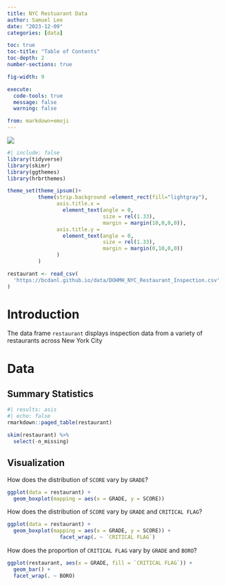 ```yaml
---
title: NYC Restuarant Data
author: Samuel Lee
date: "2023-12-09"
categories: [data]

toc: true
toc-title: "Table of Contents"
toc-depth: 2
number-sections: true

fig-width: 9

execute:
  code-tools: true
  message: false
  warning: false

from: markdown+emoji
---
```


![](Restaurant.jpg) 

```r
#| include: false
library(tidyverse)
library(skimr)
library(ggthemes)
library(hrbrthemes)

theme_set(theme_ipsum()+
          theme(strip.background =element_rect(fill="lightgray"),
                axis.title.x = 
                  element_text(angle = 0,
                               size = rel(1.33),
                               margin = margin(10,0,0,0)),
                axis.title.y = 
                  element_text(angle = 0,
                               size = rel(1.33),
                               margin = margin(0,10,0,0))
                )
          )

restaurant <- read_csv(
  'https://bcdanl.github.io/data/DOHMH_NYC_Restaurant_Inspection.csv'
)
```



# Introduction 

The data frame `restaurant` displays inspection data from a variety of restaurants across New York City



# Data


## Summary Statistics


```r
#| results: asis
#| echo: false
rmarkdown::paged_table(restaurant) 
```


```r
skim(restaurant) %>% 
  select(-n_missing)
```


## Visualization


How does the distribution of `SCORE` vary by `GRADE`?
```r
ggplot(data = restaurant) +
  geom_boxplot(mapping = aes(x = GRADE, y = SCORE))
```


How does the distribution of `SCORE` vary by `GRADE` and `CRITICAL FLAG`?
```r
ggplot(data = restaurant) +
  geom_boxplot(mapping = aes(x = GRADE, y = SCORE)) +
                 facet_wrap(. ~ `CRITICAL FLAG`)
```


How does the proportion of `CRITICAL FLAG` vary by `GRADE` and `BORO`?
```r
ggplot(restaurant, aes(x = GRADE, fill = `CRITICAL FLAG`)) +
  geom_bar() +
  facet_wrap(. ~ BORO)
```


